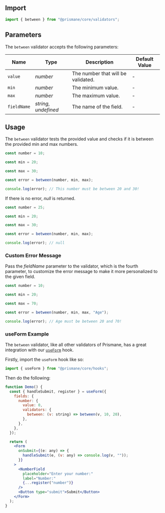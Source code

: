 ## Import

```js
import { between } from "@prismane/core/validators";
```

## Parameters

The `between` validator accepts the following parameters:

| Name        | Type                  | Description                        | Default Value |
| ----------- | --------------------- | ---------------------------------- | ------------- |
| `value`     | _number_              | The number that will be validated. | -             |
| `min`       | _number_              | The minimum value.                 | -             |
| `max`       | _number_              | The maximum value.                 | -             |
| `fieldName` | _string_, _undefined_ | The name of the field.             | -             |

## Usage

The `between` validator tests the provided value and checks if it is between the provided min and max numbers.

```ts
const number = 10;

const min = 20;

const max = 30;

const error = between(number, min, max);

console.log(error); // This number must be between 20 and 30!
```

If there is no error, _null_ is returned.

```ts
const number = 25;

const min = 20;

const max = 30;

const error = between(number, min, max);

console.log(error); // null
```

### Custom Error Message

Pass the _fieldName_ parameter to the validator, which is the fourth parameter, to customize the error message to make it more personalized to the given field.

```ts
const number = 10;

const min = 20;

const max = 70;

const error = between(number, min, max, "Age");

console.log(error); // Age must be between 20 and 70!
```

### useForm Example

The `between` validator, like all other validators of Prismane, has a great integration with our [`useForm`](/docs/hooks/use-form) hook.

Firstly, import the `useForm` hook like so:

```js
import { useForm } from "@prismane/core/hooks";
```

Then do the following:

```jsx preview
function Demo() {
  const { handleSubmit, register } = useForm({
    fields: {
      number: {
        value: 0,
        validators: {
          between: (v: string) => between(v, 10, 20),
        },
      },
    },
  });

  return (
    <Form
      onSubmit={(e: any) => {
        handleSubmit(e, (v: any) => console.log(v, ""));
      }}
    >
      <NumberField
        placeholder="Enter your number:"
        label="Number:"
        {...register("number")}
      />
      <Button type="submit">Submit</Button>
    </Form>
  );
}
```
